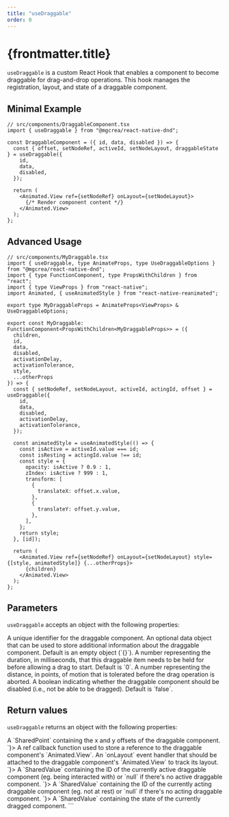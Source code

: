 ```yaml
---
title: "useDraggable"
order: 0
---
```


# {frontmatter.title}

`useDraggable` is a custom React Hook that enables a component to become draggable for drag-and-drop operations. This hook manages the registration, layout, and state of a draggable component.

## Minimal Example

```tsx
// src/components/DraggableComponent.tsx
import { useDraggable } from "@mgcrea/react-native-dnd";

const DraggableComponent = ({ id, data, disabled }) => {
  const { offset, setNodeRef, activeId, setNodeLayout, draggableState } = useDraggable({
    id,
    data,
    disabled,
  });

  return (
    <Animated.View ref={setNodeRef} onLayout={setNodeLayout}>
      {/* Render component content */}
    </Animated.View>
  );
};
```

## Advanced Usage

```tsx
// src/components/MyDraggable.tsx
import { useDraggable, type AnimateProps, type UseDraggableOptions } from "@mgcrea/react-native-dnd";
import { type FunctionComponent, type PropsWithChildren } from "react";
import { type ViewProps } from "react-native";
import Animated, { useAnimatedStyle } from "react-native-reanimated";

export type MyDraggableProps = AnimateProps<ViewProps> & UseDraggableOptions;

export const MyDraggable: FunctionComponent<PropsWithChildren<MyDraggableProps>> = ({
  children,
  id,
  data,
  disabled,
  activationDelay,
  activationTolerance,
  style,
  ...otherProps
}) => {
  const { setNodeRef, setNodeLayout, activeId, actingId, offset } = useDraggable({
    id,
    data,
    disabled,
    activationDelay,
    activationTolerance,
  });

  const animatedStyle = useAnimatedStyle(() => {
    const isActive = activeId.value === id;
    const isResting = actingId.value !== id;
    const style = {
      opacity: isActive ? 0.9 : 1,
      zIndex: isActive ? 999 : 1,
      transform: [
        {
          translateX: offset.x.value,
        },
        {
          translateY: offset.y.value,
        },
      ],
    };
    return style;
  }, [id]);

  return (
    <Animated.View ref={setNodeRef} onLayout={setNodeLayout} style={[style, animatedStyle]} {...otherProps}>
      {children}
    </Animated.View>
  );
};
```

## Parameters

`useDraggable` accepts an object with the following properties:

<Properties>
  <Property name="id" type="UniqueIdentifier">
    A unique identifier for the draggable component.
  </Property>
  <Property name="data" type="Data" optional defaultValue={`{}`}>
    An optional data object that can be used to store additional information about the draggable component.
    Default is an empty object (`{}`).
  </Property>
  <Property name="activationDelay" type="number" optional defaultValue={`0`}>
    A number representing the duration, in milliseconds, that this draggable item needs to be held for before
    allowing a drag to start. Default is `0`.
  </Property>
  <Property name="activationTolerance" type="number" optional defaultValue={`false`}>
    A number representing the distance, in points, of motion that is tolerated before the drag operation is
    aborted.
  </Property>
  <Property name="disabled" type="boolean" optional defaultValue={`false`}>
    A boolean indicating whether the draggable component should be disabled (i.e., not be able to be dragged).
    Default is `false`.
  </Property>
</Properties>

## Return values

`useDraggable` returns an object with the following properties:

<Properties>
  <Property name="offset" type={`SharedPoint`}>
    A `SharedPoint` containing the x and y offsets of the draggable component.
  </Property>
  <Property name="setNodeRef" type={`RefCallback<Animated.View>`}>
    A ref callback function used to store a reference to the draggable component's `Animated.View`.
  </Property>
  <Property name="setNodeLayout" type={`ViewProps["onLayout"]"`}>
    An `onLayout` event handler that should be attached to the draggable component's `Animated.View` to track
    its layout.
  </Property>
  <Property name="activeId" type={`SharedValue<UniqueIdentifier | null>`}>
    A `SharedValue` containing the ID of the currently active draggable component (eg. being interacted with)
    or `null` if there's no active draggable component.
  </Property>
  <Property name="actingId" type={`SharedValue<UniqueIdentifier | null>`}>
    A `SharedValue` containing the ID of the currently acting draggable component (eg. not at rest) or `null`
    if there's no acting draggable component.
  </Property>
  <Property name="draggableState" type={`SharedValue<DraggableState>`}>
    A `SharedValue` containing the state of the currently dragged component.
  </Property>
</Properties>
```
